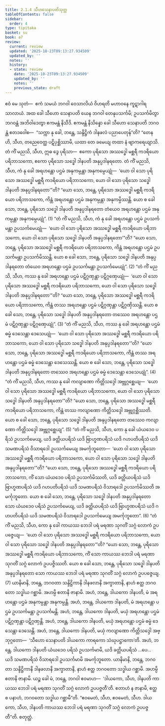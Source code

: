 ```yaml
---
title: 2.1.4 သီဟသေနာပတိသုတ္တ
tableOfContents: false
sidebar:
  order: 4
type: tipitaka
basket: su
book: a7
review:
  current: review
  updated: '2025-10-23T09:13:27.934509'
  updated_by: ''
  notes: ''
  history:
  - state: review
    date: '2025-10-23T09:13:27.934509'
    updated_by: ''
    notes: ''
    previous_state: draft
---
```



<ReviewStatus review={frontmatter.review} showDetails={true} />

<HypothesisAnnotation frontmatter={frontmatter} />

<DynamicBreadcrumb />

<Division number="57" book="a7" e="ch" v="16" p="456">

<Paragraph number="359" book="a7">
ဧဝံ မေ သုတံ—  ဧကံ သမယံ ဘဂဝါ ဝေသာလိယံ ဝိဟရတိ မဟာဝနေ ကူဋာဂါရသာလာယံ. အထ ခေါ သီဟော သေနာပတိ ယေန ဘဂဝါ တေနုပသင်္ကမိ; ဥပသင်္ကမိတွာ ဘဂဝန္တံ အဘိဝါဒေတွာ ဧကမန္တံ နိသီဒိ. ဧကမန္တံ နိသိန္နော ခေါ သီဟော သေနာပတိ ဘဂဝန္တံ ဧတဒဝေါစ—  “သက္ကာ နု ခေါ, ဘန္တေ, သန္ဒိဋ္ဌိကံ ဒါနဖလံ ပညာပေတုန်”တိ?
</Paragraph>

<Paragraph number="360" book="a7">
“တေန ဟိ, သီဟ, တညေဝေတ္ထ ပဋိပုစ္ဆိဿာမိ, ယထာ တေ ခမေယျ တထာ နံ ဗျာကရေယျာသိ. တံ ကိံ မညသိ, သီဟ, ဣဓ ဒွေ ပုရိသာ—  ဧကော ပုရိသော အဿဒ္ဓေါ မစ္ဆရီ ကဒရိယော ပရိဘာသကော, ဧကော ပုရိသော သဒ္ဓေါ ဒါနပတိ အနုပ္ပဒါနရတော. တံ ကိံ မညသိ, သီဟ, ကံ နု ခေါ အရဟန္တော ပဌမံ အနုကမ္ပန္တာ အနုကမ္ပေယျုံ—  ‘ယော ဝါ သော ပုရိသော အဿဒ္ဓေါ မစ္ဆရီ ကဒရိယော ပရိဘာသကော, ယော ဝါ သော ပုရိသော သဒ္ဓေါ ဒါနပတိ အနုပ္ပဒါနရတော’”တိ?
</Paragraph>

<Paragraph number="361" book="a7">
“ယော သော, ဘန္တေ, ပုရိသော အဿဒ္ဓေါ မစ္ဆရီ ကဒရိယော ပရိဘာသကော, ကိန္တံ အရဟန္တော ပဌမံ အနုကမ္ပန္တာ အနုကမ္ပိဿန္တိ. ယော စ ခေါ သော, ဘန္တေ, ပုရိသော သဒ္ဓေါ ဒါနပတိ အနုပ္ပဒါနရတော တံယေဝ အရဟန္တော ပဌမံ အနုကမ္ပန္တာ အနုကမ္ပေယျုံ”. (1)
</Paragraph>

<Paragraph number="362" book="a7">
“တံ ကိံ မညသိ, သီဟ, ကံ နု ခေါ အရဟန္တော ပဌမံ ဥပသင်္ကမန္တာ ဥပသင်္ကမေယျုံ—  ‘ယော ဝါ သော ပုရိသော အဿဒ္ဓေါ မစ္ဆရီ ကဒရိယော ပရိဘာသကော, ယော ဝါ သော ပုရိသော သဒ္ဓေါ ဒါနပတိ အနုပ္ပဒါနရတော’”တိ? “ယော သော, ဘန္တေ, ပုရိသော အဿဒ္ဓေါ မစ္ဆရီ ကဒရိယော ပရိဘာသကော, ကိန္တံ အရဟန္တော ပဌမံ ဥပသင်္ကမန္တာ ဥပသင်္ကမိဿန္တိ. ယော စ ခေါ သော, ဘန္တေ, ပုရိသော သဒ္ဓေါ ဒါနပတိ အနုပ္ပဒါနရတော တံယေဝ အရဟန္တော ပဌမံ ဥပသင်္ကမန္တာ ဥပသင်္ကမေယျုံ”. (2)
</Paragraph>

<Paragraph number="363" book="a7">
“တံ ကိံ မညသိ, သီဟ, ကဿ နု ခေါ အရဟန္တော ပဌမံ ပဋိဂ္ဂဏှန္တာ ပဋိဂ္ဂဏှေယျုံ—  ‘ယော ဝါ သော ပုရိသော အဿဒ္ဓေါ မစ္ဆရီ ကဒရိယော ပရိဘာသကော, ယော ဝါ သော ပုရိသော သဒ္ဓေါ ဒါနပတိ အနုပ္ပဒါနရတော’”တိ? “ယော သော, ဘန္တေ, ပုရိသော အဿဒ္ဓေါ မစ္ဆရီ ကဒရိယော ပရိဘာသကော, ကိန္တံ တဿ အရဟန္တော ပဌမံ ပဋိဂ္ဂဏှန္တာ ပဋိဂ္ဂဏှိဿန္တိ. ယော စ ခေါ သော, ဘန္တေ, ပုရိသော သဒ္ဓေါ ဒါနပတိ အနုပ္ပဒါနရတော တဿေဝ အရဟန္တော ပဌမံ ပဋိဂ္ဂဏှန္တာ ပဋိဂ္ဂဏှေယျုံ”. (3)
</Paragraph>

<Paragraph number="364" book="a7">
“တံ ကိံ မညသိ, သီဟ, ကဿ နု ခေါ အရဟန္တော ပဌမံ ဓမ္မံ ဒေသေန္တာ ဒေသေယျုံ—  ‘ယော ဝါ သော ပုရိသော အဿဒ္ဓေါ မစ္ဆရီ ကဒရိယော ပရိဘာသကော, ယော ဝါ သော ပုရိသော သဒ္ဓေါ ဒါနပတိ အနုပ္ပဒါနရတော’”တိ? “ယော သော, ဘန္တေ, ပုရိသော အဿဒ္ဓေါ မစ္ဆရီ ကဒရိယော ပရိဘာသကော, ကိန္တံ တဿ အရဟန္တော ပဌမံ ဓမ္မံ ဒေသေန္တာ ဒေသေဿန္တိ. ယော စ ခေါ သော, ဘန္တေ, ပုရိသော သဒ္ဓေါ ဒါနပတိ အနုပ္ပဒါနရတော တဿေဝ အရဟန္တော ပဌမံ ဓမ္မံ ဒေသေန္တာ ဒေသေယျုံ”. (4)
</Paragraph>

<Paragraph number="365" book="a7">
“တံ ကိံ မညသိ, သီဟ, ကဿ နု ခေါ ကလျာဏော ကိတ္တိသဒ္ဒေါ အဗ္ဘုဂ္ဂစ္ဆေယျ—  ‘ယော ဝါ သော ပုရိသော အဿဒ္ဓေါ မစ္ဆရီ ကဒရိယော ပရိဘာသကော, ယော ဝါ သော ပုရိသော သဒ္ဓေါ ဒါနပတိ အနုပ္ပဒါနရတော’”တိ? “ယော သော, ဘန္တေ, ပုရိသော အဿဒ္ဓေါ မစ္ဆရီ ကဒရိယော ပရိဘာသကော, ကိန္တံ တဿ ကလျာဏော ကိတ္တိသဒ္ဒေါ အဗ္ဘုဂ္ဂစ္ဆိဿတိ. ယော စ ခေါ သော, ဘန္တေ, ပုရိသော သဒ္ဓေါ ဒါနပတိ အနုပ္ပဒါနရတော တဿေဝ ကလျာဏော ကိတ္တိသဒ္ဒေါ အဗ္ဘုဂ္ဂစ္ဆေယျ”. (5)
</Paragraph>

<Paragraph number="366" book="a7">
“တံ ကိံ မညသိ, သီဟ, ကော နု ခေါ ယံယဒေဝ ပရိသံ ဥပသင်္ကမေယျ, ယဒိ ခတ္တိယပရိသံ ယဒိ ဗြာဟ္မဏပရိသံ ယဒိ ဂဟပတိပရိသံ ယဒိ သမဏပရိသံ ဝိသာရဒေါ ဥပသင်္ကမေယျ အမင်္ကုဘူတော—  ‘ယော ဝါ သော ပုရိသော အဿဒ္ဓေါ မစ္ဆရီ ကဒရိယော ပရိဘာသကော, ယော ဝါ သော ပုရိသော သဒ္ဓေါ ဒါနပတိ အနုပ္ပဒါနရတော’”တိ? “ယော သော, ဘန္တေ, ပုရိသော အဿဒ္ဓေါ မစ္ဆရီ ကဒရိယော ပရိဘာသကော, ကိံ သော ယံယဒေဝ ပရိသံ ဥပသင်္ကမိဿတိ, ယဒိ ခတ္တိယပရိသံ ယဒိ ဗြာဟ္မဏပရိသံ ယဒိ ဂဟပတိပရိသံ ယဒိ သမဏပရိသံ ဝိသာရဒေါ ဥပသင်္ကမိဿတိ အမင်္ကုဘူတော. ယော စ ခေါ သော, ဘန္တေ, ပုရိသော သဒ္ဓေါ ဒါနပတိ အနုပ္ပဒါနရတော သော ယံယဒေဝ ပရိသံ ဥပသင်္ကမေယျ, ယဒိ ခတ္တိယပရိသံ ယဒိ ဗြာဟ္မဏပရိသံ ယဒိ ဂဟပတိပရိသံ ယဒိ သမဏပရိသံ ဝိသာရဒေါ ဥပသင်္ကမေယျ အမင်္ကုဘူတော”. (6)
</Paragraph>

<Paragraph number="367" book="a7">
“တံ ကိံ မညသိ, သီဟ, ကော နု ခေါ ကာယဿ ဘေဒါ ပရံ မရဏာ သုဂတိံ သဂ္ဂံ လောကံ ဥပပဇ္ဇေယျ—  ‘ယော ဝါ သော ပုရိသော အဿဒ္ဓေါ မစ္ဆရီ ကဒရိယော ပရိဘာသကော, ယော ဝါ သော ပုရိသော သဒ္ဓေါ ဒါနပတိ အနုပ္ပဒါနရတော’”တိ? “ယော သော, ဘန္တေ, ပုရိသော အဿဒ္ဓေါ မစ္ဆရီ ကဒရိယော ပရိဘာသကော, ကိံ သော ကာယဿ ဘေဒါ ပရံ မရဏာ သုဂတိံ သဂ္ဂံ လောကံ ဥပပဇ္ဇိဿတိ. ယော စ ခေါ သော, ဘန္တေ, ပုရိသော သဒ္ဓေါ ဒါနပတိ အနုပ္ပဒါနရတော သော ကာယဿ ဘေဒါ ပရံ မရဏာ သုဂတိံ သဂ္ဂံ လောကံ ဥပပဇ္ဇေယျ. (7)
</Paragraph>

<Paragraph number="368" book="a7">
ယာနိမာနိ, ဘန္တေ, ဘဂဝတာ သန္ဒိဋ္ဌိကာနိ ဒါနဖလာနိ အက္ခာတာနိ, နာဟံ ဧတ္ထ ဘဂဝတော သဒ္ဓါယ ဂစ္ဆာမိ. အဟမ္ပိ ဧတာနိ ဇာနာမိ. အဟံ, ဘန္တေ, ဒါယကော ဒါနပတိ, မံ အရဟန္တော ပဌမံ အနုကမ္ပန္တာ အနုကမ္ပန္တိ. အဟံ, ဘန္တေ, ဒါယကော ဒါနပတိ, မံ အရဟန္တော ပဌမံ ဥပသင်္ကမန္တာ ဥပသင်္ကမန္တိ. အဟံ, ဘန္တေ, ဒါယကော ဒါနပတိ, မယှံ အရဟန္တော ပဌမံ ပဋိဂ္ဂဏှန္တာ ပဋိဂ္ဂဏှန္တိ. အဟံ, ဘန္တေ, ဒါယကော ဒါနပတိ, မယှံ အရဟန္တော ပဌမံ ဓမ္မံ ဒေသေန္တာ ဒေသေန္တိ. အဟံ, ဘန္တေ, ဒါယကော ဒါနပတိ, မယှံ ကလျာဏော ကိတ္တိသဒ္ဒေါ အဗ္ဘုဂ္ဂတော—  ‘သီဟော သေနာပတိ ဒါယကော ကာရကော သံဃုပဋ္ဌာကော’တိ. အဟံ, ဘန္တေ, ဒါယကော ဒါနပတိ ယံယဒေဝ ပရိသံ ဥပသင်္ကမာမိ, ယဒိ ခတ္တိယပရိသံ …ပေ…  ယဒိ သမဏပရိသံ ဝိသာရဒေါ ဥပသင်္ကမာမိ အမင်္ကုဘူတော. ယာနိမာနိ, ဘန္တေ, ဘဂဝတာ သန္ဒိဋ္ဌိကာနိ ဒါနဖလာနိ အက္ခာတာနိ, နာဟံ ဧတ္ထ ဘဂဝတော သဒ္ဓါယ ဂစ္ဆာမိ. အဟမ္ပိ ဧတာနိ ဇာနာမိ. ယဉ္စ ခေါ မံ, ဘန္တေ, ဘဂဝါ ဧဝမာဟ—  ‘ဒါယကော, သီဟ, ဒါနပတိ ကာယဿ ဘေဒါ ပရံ မရဏာ သုဂတိံ သဂ္ဂံ လောကံ ဥပပဇ္ဇတီ’တိ. ဧတာဟံ န ဇာနာမိ, ဧတ္ထ စ ပနာဟံ, ဘဂဝတော သဒ္ဓါယ ဂစ္ဆာမီ”တိ. “ဧဝမေတံ, သီဟ, ဧဝမေတံ, သီဟ. ဒါယကော, သီဟ, ဒါနပတိ ကာယဿ ဘေဒါ ပရံ မရဏာ သုဂတိံ သဂ္ဂံ လောကံ ဥပပဇ္ဇတီ”တိ.

</Paragraph>
</Division>

<Paragraph number="369" type="center" book="a7">
စတုတ္ထံ.
</Paragraph>